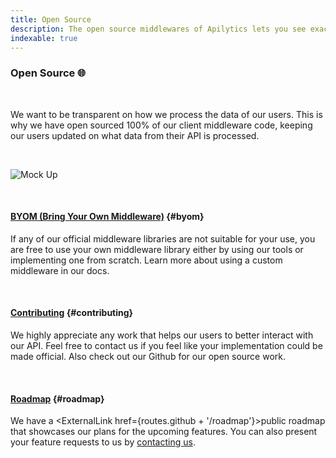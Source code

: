 ```yaml
---
title: Open Source
description: The open source middlewares of Apilytics lets you see exaclty what data leaves your servers. Our open source modules allow you to build your own middleware.
indexable: true
---
```


### Open Source 🌐

<br />

<p className="text-xl">
  We want to be transparent on how we process the data of our users. This is why we have open
  sourced 100% of our client middleware code, keeping our users updated on what data from their API
  is processed.
</p>

<br />

![Mock Up](/mock-ups/time-frame.gif)

<br />

#### [BYOM (Bring Your Own Middleware)](#byom) {#byom}

If any of our official middleware libraries are not suitable for your use,
you are free to use your own middleware library either by using our tools or implementing one from scratch.
Learn more about using a custom middleware in our <Link href={routes.byom}>docs</Link>.

<br />

#### [Contributing](#contributing) {#contributing}

We highly appreciate any work that helps our users to better interact with our API.
Feel free to contact us if you feel like your implementation could be made official.
Also check out our <ExternalLink href={routes.github}>Github</ExternalLink> for our open source work.

<br />

#### [Roadmap](#roadmap) {#roadmap}

We have a <ExternalLink href={routes.github + '/roadmap'}>public roadmap</ExternalLink> that showcases our plans for the upcoming features.
You can also present your feature requests to us by [contacting us](/contact).
